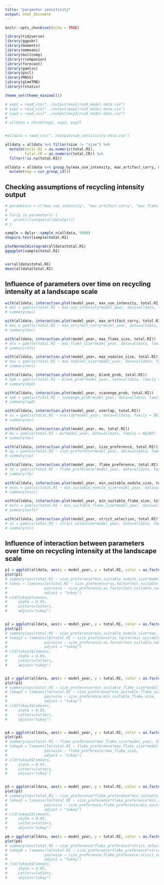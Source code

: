 ```yaml
---
title: "parameter sensitivity"
output: html_document
---
```


```r
knitr::opts_chunk$set(echo = TRUE)

library(tidyverse)
library(ggpubr)
library(moments)
library(emmeans)
library(multcomp)
library(rcompanion)
library(forecast)
library(gamlss)
library(pscl)
library(MASS)
library(glmmTMB)
library(rstatix)

theme_set(theme_minimal())

# exp1 = read_csv("../output/exp1/run0_model-data.csv")
# exp2 = read_csv("../output/exp2/run0_model-data.csv")
# exp3 = read_csv("../output/exp3/run0_model-data.csv")
# 
# alldata = rbind(exp1, exp2, exp3)


#alldata = read_csv("../output/sub_sensitivity-data.csv")

alldata = alldata %>% filter(size != "size") %>%
  mutate(total.RI = as.numeric(total.RI), 
         total.CR = as.numeric(total.CR)) %>%
  filter(!is.na(total.RI)) 

alldata = alldata %>% group_by(max_use_intensity, max_artifact_carry, max_flake_size, max_nodules_size, blank_prob, scavenge_prob, overlap, mu, size_preference, flake_preference,min_suitable_flake_size, min_suitable_nodule_size, strict_selection) %>%
  mutate(exp = cur_group_id())
```

## Checking assumptions of recycling intensity output
```r

# parameters = c("max_use_intensity", "max_artifact_carry", "max_flake_size","max_nodules_size", "blank_prob", "scavenge_prob", "overlap","mu", "size_preference", "flake_preference","min_suitable_flake_size", "strict_selection")
# 
# for(p in parameters) {
#   print(c(unique(alldata[p])))
# }

sample = dplyr::sample_n(alldata, 5000)
shapiro.test(sample$total.RI)

plotNormalHistogram(alldata$total.RI)
ggqqplot(sample$total.RI)


var(alldata$total.RI)
mean(alldata$total.RI)


```



## Influence of parameters over time on recycling intensity at a landscape scale

```r

with(alldata, interaction.plot(model_year, max_use_intensity, total.RI))
# mui = gamlss(total.RI ~ max_use_intensity*model_year, data=alldata, family = BEINF)
# summary(mui)

with(alldata, interaction.plot(model_year, max_artifact_carry, total.RI, type="l"))
# mac = gamlss(total.RI ~ max_artifact_carry*model_year, data=alldata, family = BEINF)
# summary(mac)

with(alldata, interaction.plot(model_year, max_flake_size, total.RI))
# mfs = gamlss(total.RI ~ max_flake_size*model_year, data=alldata, family = BEINF)
# summary(mfs)

with(alldata, interaction.plot(model_year, max_nodules_size, total.RI))
# mns = gamlss(total.RI ~ max_nodules_size*model_year, data=alldata, family = BEINF)
# summary(mns)

with(alldata, interaction.plot(model_year, blank_prob, total.RI))
# bpb = gamlss(total.RI ~ blank_prob*model_year, data=alldata, family = BEINF)
# summary(bpb)

with(alldata, interaction.plot(model_year, scavenge_prob, total.RI))
# spb = gamlss(total.RI ~ scavenge_prob*model_year, data=alldata, family = BEINF)
# summary(spb)

with(alldata, interaction.plot(model_year, overlap, total.RI)) 
# ov = gamlss(total.RI ~ overlap*model_year, data=alldata, family = BEINF)
# summary(ov)

with(alldata, interaction.plot(model_year, mu, total.RI))
# mu = gamlss(total.RI ~ mu*model_year, data=alldata, family = BEINF)
# summary(mu)

with(alldata, interaction.plot(model_year, size_preference, total.RI))
# sp = gamlss(total.RI ~ size_preference*model_year, data=alldata, family = BEINF)
# summary(sp)

with(alldata, interaction.plot(model_year, flake_preference, total.RI))
# fp = gamlss(total.RI ~ flake_preference*model_year, data=alldata, family = BEINF)
# summary(fp)
 
with(alldata, interaction.plot(model_year, min_suitable_nodule_size, total.RI))
# msns = gamlss(total.RI ~ min_suitable_nodule_size*model_year, data=alldata, family = BEINF)
# summary(msns)

with(alldata, interaction.plot(model_year, min_suitable_flake_size, total.RI))
# msfs = gamlss(total.RI ~ min_suitable_flake_size*model_year, data=alldata, family = BEINF)
# summary(msfs)

with(alldata, interaction.plot(model_year, strict_selection, total.RI))
# ss = gamlss(total.RI ~ strict_selection*model_year, data=alldata, family = BEINF)
# summary(ss)

```


## Influence of interaction between parameters over time on recycling intensity at the landscape scale
```r
p1 = ggplot(alldata, aes(x = model_year, y = total.RI, color = as.factor(min_suitable_nodule_size))) + facet_grid(~size_preference, labeller=label_both) + geom_smooth(se=F)
plot(p1)
# summary(aov(total.RI ~ size_preference*min_suitable_nodule_size*model_year, data=alldata))
# tukey = lsmeans(lm(total.RI ~ size_preference*as.factor(min_suitable_nodule_size)*model_year, data=alldata), 
#                 pairwise ~ size_preference:as.factor(min_suitable_nodule_size), 
#                 adjust = "tukey")
# cld(tukey$lsmeans, 
#     alpha = 0.05, 
#     Letters=letters, 
#     adjust="tukey")


p2 = ggplot(alldata, aes(x = model_year, y = total.RI, color = as.factor(min_suitable_nodule_size))) + facet_grid(max_flake_size~size_preference, labeller=label_both) + geom_smooth(se=F)
plot(p2)
# summary(aov(total.RI ~ size_preference*min_suitable_nodule_size*max_flake_size*model_year, data=alldata))
# tukey2 = lsmeans(lm(total.RI ~ size_preference*as.factor(min_suitable_nodule_size)*as.factor(max_flake_size)*model_year, data=alldata), 
#                 pairwise ~ size_preference:as.factor(min_suitable_nodule_size):as.factor(max_flake_size), 
#                 adjust = "tukey")
# cld(tukey2$lsmeans, 
#     alpha = 0.05, 
#     Letters=letters, 
#     adjust="tukey")


p3 = ggplot(alldata, aes(x = model_year, y = total.RI, color = as.factor(min_suitable_flake_size))) + facet_grid(~size_preference, labeller=label_both) + geom_smooth(se=F)
plot(p3)
# summary(aov(total.RI ~ size_preference*min_suitable_flake_size*model_year, data=alldata))
# tukey3 = lsmeans(lm(total.RI ~ size_preference*min_suitable_flake_size*model_year, data=alldata), 
#                 pairwise ~ size_preference:min_suitable_flake_size, 
#                 adjust = "tukey")
# cld(tukey3$lsmeans, 
#     alpha = 0.05, 
#     Letters=letters, 
#     adjust="tukey")


p4 = ggplot(alldata, aes(x = model_year, y = total.RI, color = as.factor(max_flake_size))) + facet_grid(~flake_preference, labeller=label_both) + geom_smooth(se=F)
plot(p4)
# summary(aov(total.RI ~ flake_preference*max_flake_size*model_year, data=alldata))
# tukey4 = lsmeans(lm(total.RI ~ flake_preference*max_flake_size*model_year, data=alldata), 
#                 pairwise ~ flake_preference:max_flake_size, 
#                 adjust = "tukey")
# cld(tukey4$lsmeans, 
#     alpha = 0.05, 
#     Letters=letters, 
#     adjust="tukey")


p5 = ggplot(alldata, aes(x = model_year, y = total.RI, color = as.factor(min_suitable_nodule_size))) + facet_grid(size_preference~flake_preference, labeller=label_both) + geom_smooth(se=F)
plot(p5)
# summary(aov(total.RI ~ size_preference*flake_preference*min_suitable_nodule_size*model_year, data=alldata))
# tukey5 = lsmeans(lm(total.RI ~ size_preference*flake_preference*min_suitable_nodule_size*model_year, data=alldata), 
#                 pairwise ~ size_preference:flake_preference:min_suitable_nodule_size, 
#                 adjust = "tukey")
# cld(tukey5$lsmeans, 
#     alpha = 0.05, 
#     Letters=letters, 
#     adjust="tukey")

p6 = ggplot(alldata, aes(x = model_year, y = total.RI, color = as.factor(strict_selection))) + facet_grid(size_preference~flake_preference, labeller=label_both) + geom_smooth(se=F)
plot(p6)
# summary(aov(total.RI ~ size_preference*flake_preference*strict_selection*model_year, data=alldata))
# tukey6 = lsmeans(lm(total.RI ~ size_preference*flake_preference*strict_selection*model_year, data=alldata), 
#                 pairwise ~ size_preference:flake_preference:strict_selection, 
#                 adjust = "tukey")
# cld(tukey6$lsmeans, 
#     alpha = 0.05, 
#     Letters=letters, 
#     adjust="tukey")

```

